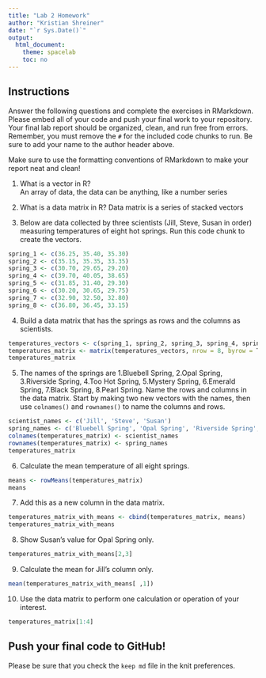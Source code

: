 ```yaml
---
title: "Lab 2 Homework"
author: "Kristian Shreiner"
date: "`r Sys.Date()`"
output:
  html_document:
    theme: spacelab
    toc: no
---
```


## Instructions
Answer the following questions and complete the exercises in RMarkdown. Please embed all of your code and push your final work to your repository. Your final lab report should be organized, clean, and run free from errors. Remember, you must remove the `#` for the included code chunks to run. Be sure to add your name to the author header above.  

Make sure to use the formatting conventions of RMarkdown to make your report neat and clean!  

1. What is a vector in R?  
An array of data, the data can be anything, like a number series

2. What is a data matrix in R?
Data matrix is a series of stacked vectors

3. Below are data collected by three scientists (Jill, Steve, Susan in order) measuring temperatures of eight hot springs. Run this code chunk to create the vectors.  
```r
spring_1 <- c(36.25, 35.40, 35.30)
spring_2 <- c(35.15, 35.35, 33.35)
spring_3 <- c(30.70, 29.65, 29.20)
spring_4 <- c(39.70, 40.05, 38.65)
spring_5 <- c(31.85, 31.40, 29.30)
spring_6 <- c(30.20, 30.65, 29.75)
spring_7 <- c(32.90, 32.50, 32.80)
spring_8 <- c(36.80, 36.45, 33.15)
```

4. Build a data matrix that has the springs as rows and the columns as scientists.  
```r
temperatures_vectors <- c(spring_1, spring_2, spring_3, spring_4, spring_5, spring_6, spring_7, spring_8)
temperatures_matrix <- matrix(temperatures_vectors, nrow = 8, byrow = T)
temperatures_matrix
```

5. The names of the springs are 1.Bluebell Spring, 2.Opal Spring, 3.Riverside Spring, 4.Too Hot Spring, 5.Mystery Spring, 6.Emerald Spring, 7.Black Spring, 8.Pearl Spring. Name the rows and columns in the data matrix. Start by making two new vectors with the names, then use `colnames()` and `rownames()` to name the columns and rows.
```r
scientist_names <- c('Jill', 'Steve', 'Susan')
spring_names <- c('Bluebell Spring', 'Opal Spring', 'Riverside Spring', 'Too Hot Spring', 'Mystery Spring', 'Emerald Spring', 'Black Spring', 'Pearl Spring')
colnames(temperatures_matrix) <- scientist_names
rownames(temperatures_matrix) <- spring_names
temperatures_matrix
```

6. Calculate the mean temperature of all eight springs.
```r
means <- rowMeans(temperatures_matrix)
means
```

7. Add this as a new column in the data matrix.
```r
temperatures_matrix_with_means <- cbind(temperatures_matrix, means)
temperatures_matrix_with_means
```

8. Show Susan's value for Opal Spring only.
```r
temperatures_matrix_with_means[2,3]
```

9. Calculate the mean for Jill's column only.
```r
mean(temperatures_matrix_with_means[ ,1])
```

10. Use the data matrix to perform one calculation or operation of your interest.
```r
temperatures_matrix[1:4]
```

## Push your final code to GitHub!
Please be sure that you check the `keep md` file in the knit preferences.  